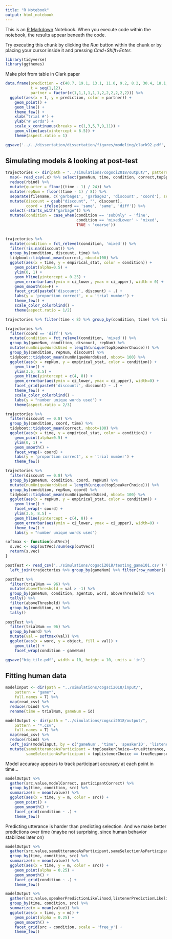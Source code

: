 ```yaml
---
title: "R Notebook"
output: html_notebook
---
```


This is an [R Markdown](http://rmarkdown.rstudio.com) Notebook. When you execute code within the notebook, the results appear beneath the code. 

Try executing this chunk by clicking the *Run* button within the chunk or by placing your cursor inside it and pressing *Cmd+Shift+Enter*. 

```r
library(tidyverse)
library(ggthemes)
```

Make plot from table in Clark paper

```r
data.frame(prediction = c(40.7, 19.1, 13.1, 11.0, 9.2, 8.2, 30.4, 18.1, 13.4, 8.2, 7.8, 6.7),
           t = seq(1,12),
           partner = factor(c(1,1,1,1,1,1,2,2,2,2,2,2))) %>%
  ggplot(aes(x = t, y = prediction, color = partner)) +
    geom_point() +
    geom_line() +
    theme_few() +
    xlab('trial #') +
    ylab("# words") +
    scale_x_continuous(breaks = c(1,3,5,7,9,11)) +
    geom_vline(aes(xintercept = 6.5)) +
    theme(aspect.ratio = 1)

ggsave('../../dissertation/dissertation/figures/modeling/clark92.pdf', height = 8, width = 8, units = 'cm', useDingbats = F)
```

## Simulating models & looking at post-test

```r
trajectories <- dir(path = "../simulations/cogsci2018/output/", pattern = "game.*_.*csv", full.names = T) %>% # 
  map(~ read_csv(.x) %>% select(gameNum, time, condition, correct,topSpeakerChoice) %>% mutate(filename=.x)) %>%
  reduce(rbind) %>%
  mutate(quarter = floor((time - 1) / 24)) %>%
  mutate(repNum = floor((time - 1) / 8)) %>%
  separate(filename, c('garbage1', 'garbage2', 'discount', 'coord'), sep="_") %>%
  mutate(discount = gsub("discount", "", discount),
         coord = ifelse(coord == 'same', 'same', 'diff')) %>%
  select(-starts_with("garbage")) %>%
  mutate(condition = case_when(condition == 'subOnly' ~ 'fine',
                               condition == 'mixedLower' ~ 'mixed',
                               TRUE ~ 'coarse'))

  
trajectories %>%
  mutate(condition = fct_relevel(condition, 'mixed')) %>%
  filter(!is.na(discount)) %>%
  group_by(condition, discount, time) %>%
  tidyboot::tidyboot_mean(correct, nboot=100) %>%
  ggplot(aes(x = time, y = empirical_stat, color = condition)) +
    geom_point(alpha=0.5) +
    ylim(0, 1) +
    geom_hline(yintercept = 0.25) +
    geom_errorbar(aes(ymin = ci_lower, ymax = ci_upper), width = 0) +
    geom_smooth(se=F) +
    facet_grid(paste0('discount:', discount) ~ .) +
    labs(y = 'proportion correct', x = 'trial number') +
    theme_few() +
    scale_color_colorblind() +
    theme(aspect.ratio = 1/2)

```


```r
trajectories %>% filter(time < 8) %>% group_by(condition, time) %>% tidyboot::tidyboot_mean(correct, nboot=100)
```

```r
trajectories %>%
  filter(coord == 'diff') %>%
  mutate(condition = fct_relevel(condition, 'mixed')) %>%
  group_by(gameNum, condition, discount, repNum) %>%
  mutate(numUniqueWordsUsed = length(unique(topSpeakerChoice))) %>%
  group_by(condition, repNum, discount) %>%
  tidyboot::tidyboot_mean(numUniqueWordsUsed, nboot= 100) %>%
  ggplot(aes(x = repNum, y = empirical_stat, color = condition)) +
    geom_line() +
    ylim(3.5, 8.5) +
    geom_hline(yintercept = c(4, 8)) +
    geom_errorbar(aes(ymin = ci_lower, ymax = ci_upper), width=0) +
    facet_grid(paste0('discount:', discount) ~ .) +
    theme_few() +
    scale_color_colorblind() +
    labs(y = "number unique words used") +
    theme(aspect.ratio = 2/3)
```

```r
trajectories %>% 
  filter(discount == 0.8) %>%
  group_by(condition, coord, time) %>%
  tidyboot::tidyboot_mean(correct, nboot=100) %>%
  ggplot(aes(x = time, y = empirical_stat, color = condition)) +
    geom_point(alpha=0.5) +
    ylim(0, 1) +
    geom_smooth() +
    facet_wrap(~ coord) +
    labs(y = 'proportion correct', x = 'trial number') +
    theme_few() 

```

```r
trajectories %>%
  filter(discount == 0.8) %>%
  group_by(gameNum, condition, coord, repNum) %>%
  mutate(numUniqueWordsUsed = length(unique(topSpeakerChoice))) %>%
  group_by(condition, repNum, coord) %>%
  tidyboot::tidyboot_mean(numUniqueWordsUsed, nboot= 100) %>%
  ggplot(aes(x = repNum, y = empirical_stat, color = condition)) +
    geom_line() +
    facet_wrap(~ coord) +
    ylim(3.5, 8.5) +
    geom_hline(yintercept = c(4, 8)) +
    geom_errorbar(aes(ymin = ci_lower, ymax = ci_upper), width=0) +
    theme_few() +
    labs(y = "number unique words used")

```




```r
softmax <- function(outVec){
  s.vec <- exp(outVec)/sum(exp(outVec))
  return(s.vec)
}

postTest <- read_csv('../simulations/cogsci2018/testing_game101.csv') %>%
  left_join(trajectories %>% group_by(gameNum) %>% filter(row_number() == 1))

postTest %>%
  filter(trialNum == 96) %>%
  mutate(aboveThreshold = val > -1) %>%
  group_by(gameNum, condition, agentID, word, aboveThreshold) %>%
  tally() %>%
  filter(aboveThreshold) %>%
  group_by(condition, n) %>%
  tally()
  
postTest %>%
  filter(trialNum == 96) %>%
  group_by(word) %>%
  mutate(val = softmax(val)) %>%
  ggplot(aes(x = word, y = object, fill = val)) +
    geom_tile() +
    facet_wrap(condition ~ gameNum)

ggsave("big_tile.pdf", width = 10, height = 10, units = 'in')
```

## Fitting human data

```r
modelInput <- dir(path = "../simulations/cogsci2018/input/",
    pattern = "game*",
    full.names = T) %>%
  map(read_csv) %>%
  reduce(rbind) %>%
  rename(time = trialNum, gameNum = id)

modelOutput <- dir(path = "../simulations/cogsci2018/output/",
    pattern = "*.csv",
    full.names = T) %>%
  map(read_csv) %>%
  reduce(rbind) %>%
  left_join(modelInput, by = c('gameNum', 'time', 'speakerID', 'listenerID')) %>%
  mutate(sameUtteranceAsParticipant = topSpeakerChoice==trueUtterance,
         sameSelectionAsParticipant = topListenerChoice == trueResponse)
```

Model accuracy appears to track participant accuracy at each point in time... 

```r
modelOutput %>%
  gather(src,value,modelCorrect, participantCorrect) %>%
  group_by(time, condition, src) %>%
  summarize(m = mean(value)) %>%
  ggplot(aes(x = time, y = m, color = src)) +
    geom_point() +
    geom_smooth() +
    facet_grid(condition ~ .) +
    theme_few()
```

Predicting utterance is harder than predicting selection. And we make better predictions over time (maybe not surprising, since human behavior stabilizes later on)

```r
modelOutput %>%
  gather(src,value,sameUtteranceAsParticipant,sameSelectionAsParticipant) %>%
  group_by(time, condition, src) %>%
  summarize(m = mean(value)) %>%
  ggplot(aes(x = time, y = m, color = src)) +
    geom_point(alpha = 0.25) +
    geom_smooth() +
    facet_grid(condition ~ .) +
    theme_few()
```

```r
modelOutput %>%
  gather(src,value,speakerPredictionLikelihood,listenerPredictionLikelihood) %>%
  group_by(time, condition, src) %>%
  summarize(m = mean(value)) %>%
  ggplot(aes(x = time, y = m)) +
    geom_point(alpha = 0.25) +
    geom_smooth() +
    facet_grid(src ~ condition, scale = 'free_y') +
    theme_few()
```